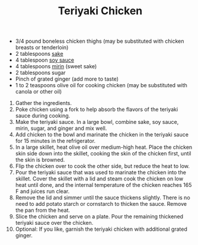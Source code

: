 ﻿---
title: Teriyaki Chicken
slug: teriyaki
type: lunch
difficulty: hard
category: japanese
image: images/teriyaki.png
---

<RecipeLayout>

- 3/4 pound boneless chicken thighs (may be substituted with chicken breasts or tenderloin)
- 2 tablespoons [sake](https://www.thespruceeats.com/best-tips-for-drinking-sake-2031154)
- 4 tablespoon [soy sauce](https://www.thespruceeats.com/types-of-chinese-soy-sauce-694628)
- 4 tablespoons [mirin](https://www.thespruceeats.com/mirin-2031388) (sweet sake)
- 2 tablespoons sugar
- Pinch of grated ginger (add more to taste)
- 1 to 2 teaspoons olive oil for cooking chicken (may be substituted with canola or other oil)

1. Gather the ingredients.
2. Poke chicken using a fork to help absorb the flavors of the teriyaki sauce during cooking.
3. Make the teriyaki sauce. In a large bowl, combine sake, soy sauce, mirin, sugar, and ginger and mix well.
4. Add chicken to the bowl and marinate the chicken in the teriyaki sauce for 15 minutes in the refrigerator.
5. In a large skillet, heat olive oil over medium-high heat. Place the chicken skin side down into the skillet, cooking the skin of the chicken first, until the skin is browned.
6. Flip the chicken over to cook the other side, but reduce the heat to low.
7. Pour the teriyaki sauce that was used to marinate the chicken into the skillet. Cover the skillet with a lid and steam cook the chicken on low heat until done, and the internal temperature of the chicken reaches 165 F and juices run clear.
8. Remove the lid and simmer until the sauce thickens slightly. There is no need to add potato starch or cornstarch to thicken the sauce. Remove the pan from the heat.
9. Slice the chicken and serve on a plate. Pour the remaining thickened teriyaki sauce over the chicken.
10. Optional: If you like, garnish the teriyaki chicken with additional grated ginger.

</RecipeLayout>
